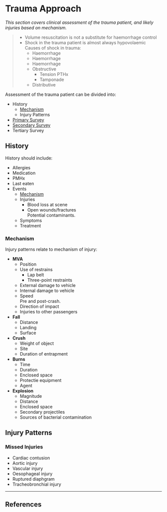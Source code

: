 # Trauma Approach


*This section covers clinical assessment of the trauma patient, and likely injuries based on mechanism.*

>* Volume resuscitation is not a substitute for haemorrhage control
>* Shock in the trauma patient is almost always hypovolaemic\
>Causes of shock in trauma:
>	* Haemorrhage
>	* Haemorrhage
>	* Haemorrhage
>	* Obstructive
>		* Tension PTHx
>		* Tamponade
>	* Distributive


Assessment of the trauma patient can be divided into:

* History
	* [Mechanism](#mech)
	* Injury Patterns
* [Primary Survey](/assessments/targeted/primary-survey.md)
* [Secondary Survey](/assessments/targeted/secondary-survey.md)
* Tertiary Survey

## History

History should include:

* Allergies
* Medication
* PMHx
* Last eaten
* Events\
	* [Mechanism](#mech)
	* Injuries
		* Blood loss at scene
		* Open wounds/fractures\
		Potential contaminants.
	* Symptoms
	* Treatment

### Mechanism{#mech}

Injury patterns relate to mechanism of injury:

* **MVA**
	* Position
	* Use of restrains
		* Lap belt
		* Three-point restraints
	* External damage to vehicle
	* Internal damage to vehicle
	* Speed\
	Pre and post-crash.
	* Direction of impact
	* Injuries to other passengers
* **Fall**
	* Distance
	* Landing
	* Surface
* **Crush**
	* Weight of object
	* Site
	* Duration of entrapment
* **Burns**
	* Time
	* Duration
	* Enclosed space
	* Protectie equipment
	* Agent
* **Explosion**
	* Magnitude
	* Distance
	* Enclosed space
	* Secondary projectiles
	* Sources of bacterial contamination

## Injury Patterns


### Missed Injuries

* Cardiac contusion		
* Aortic injury
* Vascular injury
* Oesophageal injury
* Ruptured diaphgram
* Tracheobronchial injury

---

## References

